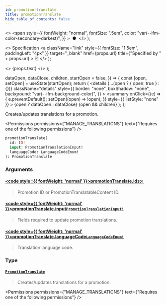 ```yaml
---
id: promotion-translate
title: promotionTranslate
hide_table_of_contents: false
---
```


  <>
    <span
      style={{
        fontWeight: "normal",
        fontSize: ".5em",
        color: "var(--ifm-color-secondary-darkest)",
      }}
    >
      &nbsp;●&nbsp;
    </span>
  </>
);

  <>
    Specification
    <a
      className="link"
      style={{ fontSize: "1.5em", paddingLeft: "4px" }}
      target="\_blank"
      href={props.url}
      title={"Specified by " + props.url}
    >
      ⎘
    </a>
  </>
);

  <>
    <span className={props.class}>{props.text}</span>
  </>
);


  dataOpen,
  dataClose,
  children,
  startOpen = false,
}) => {
  const [open, setOpen] = useState(startOpen);
  return (
    <details
      {...(open ? { open: true } : {})}
      className="details"
      style={{
        border: "none",
        boxShadow: "none",
        background: "var(--ifm-background-color)",
      }}
    >
      <summary
        onClick={(e) => {
          e.preventDefault();
          setOpen((open) => !open);
        }}
        style={{ listStyle: "none" }}
      >
        {open ? dataOpen : dataClose}
      </summary>
      {open && children}
    </details>
  );
};

Creates/updates translations for a promotion.

<Badge text="Added in Saleor 3.17" class="secondary margin-bottom--sm" />

<Permissions
  permissions={"MANAGE_TRANSLATIONS"}
  text={"Requires one of the following permissions"}
/>

```graphql
promotionTranslate(
  id: ID!
  input: PromotionTranslationInput!
  languageCode: LanguageCodeEnum!
): PromotionTranslate
```

### Arguments

#### [<code style={{ fontWeight: 'normal' }}>promotionTranslate.<b>id</b></code>](#)<Bullet />[`ID!`](../../../api-reference/miscellaneous/scalars/id) <Badge class="badge badge--secondary" text="non-null"/> <Badge class="badge badge--secondary" text="scalar"/>

> Promotion ID or PromotionTranslatableContent ID.

#### [<code style={{ fontWeight: 'normal' }}>promotionTranslate.<b>input</b></code>](#)<Bullet />[`PromotionTranslationInput!`](../../../api-reference/miscellaneous/inputs/promotion-translation-input) <Badge class="badge badge--secondary" text="non-null"/> <Badge class="badge badge--secondary" text="input"/>

> Fields required to update promotion translations.

#### [<code style={{ fontWeight: 'normal' }}>promotionTranslate.<b>languageCode</b></code>](#)<Bullet />[`LanguageCodeEnum!`](../../../api-reference/miscellaneous/enums/language-code-enum) <Badge class="badge badge--secondary" text="non-null"/> <Badge class="badge badge--secondary" text="enum"/>

> Translation language code.

### Type

#### [`PromotionTranslate`](../../../api-reference/discounts/objects/promotion-translate) <Badge class="badge badge--secondary" text="object"/>

> Creates/updates translations for a promotion.
>
> <Badge text="Added in Saleor 3.17" class="secondary margin-bottom--sm" />

<Permissions
  permissions={"MANAGE_TRANSLATIONS"}
  text={"Requires one of the following permissions"}
/>

